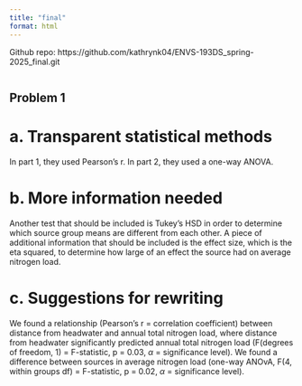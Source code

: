 ```yaml
---
title: "final"
format: html
---
```


Github repo: https://github.com/kathrynk04/ENVS-193DS_spring-2025_final.git

```r

```

## Problem 1

# a. Transparent statistical methods

In part 1, they used Pearson's r. In part 2, they used a one-way ANOVA.

# b. More information needed

Another test that should be included is Tukey's HSD in order to determine which source group means are different from each other. A piece of additional information that should be included is the effect size, which is the eta squared, to determine how large of an effect the source had on average nitrogen load.

# c. Suggestions for rewriting

We found a relationship (Pearson's r = correlation coefficient) between distance from headwater and annual total nitrogen load, where distance from headwater significantly predicted annual total nitrogen load (F(degrees of freedom, 1) = F-statistic, p = 0.03, $\alpha$ = significance level). We found a difference between sources in average nitrogen load (one-way ANOvA, F(4, within groups df) = F-statistic, p = 0.02, $\alpha$ = significance level).